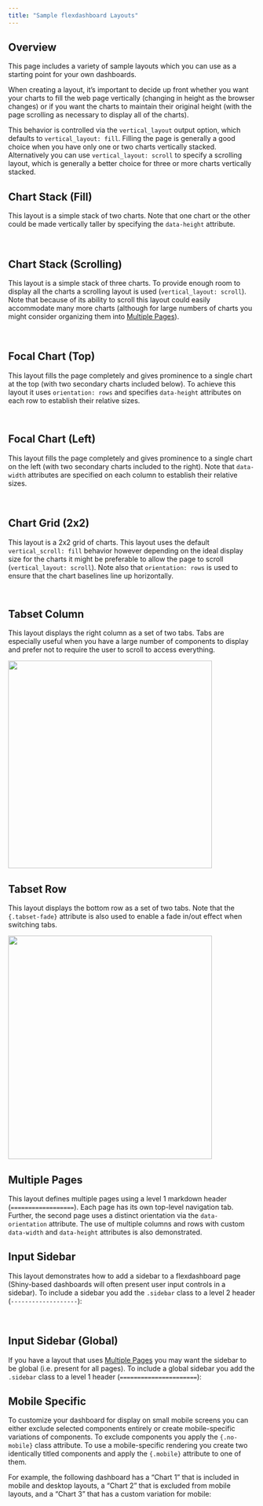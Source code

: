```yaml
---
title: "Sample flexdashboard Layouts"
---
```


## Overview

This page includes a variety of sample layouts which you can use as a starting point for your own dashboards.

When creating a layout, it's important to decide up front whether you want your charts to fill the web page vertically (changing in height as the browser changes) or if you want the charts to maintain their original height (with the page scrolling as necessary to display all of the charts).

This behavior is controlled via the `vertical_layout` output option, which defaults to `vertical_layout: fill`. Filling the page is generally a good choice when you have only one or two charts vertically stacked. Alternatively you can use `vertical_layout: scroll` to specify a scrolling layout, which is generally a better choice for three or more charts vertically stacked.

## Chart Stack (Fill)

This layout is a simple stack of two charts. Note that one chart or the other could be made vertically taller by specifying the `data-height` attribute.

<div class="row">

<div class="col-md-6">
<div id="chartstack-fill"></div>
<script type="text/javascript">loadSnippet('chartstack-fill')</script>
</div>

<div class="col-md-6 nopadding">
<div height="470px" width="100%">
<img class="holder" data-src="holder.js/100px235?size=28&amp;text=Chart 1">
<img class="holder" data-src="holder.js/100px235?size=28&amp;text=Chart 2">
</div>
</div>

</div>

## Chart Stack (Scrolling)

This layout is a simple stack of three charts. To provide enough room to display all the charts a scrolling layout is used (`vertical_layout: scroll`). Note that because of its ability to scroll this layout could easily accommodate many more charts (although for large numbers of charts you might consider organizing them into [Multiple Pages]).

<div class="row">

<div class="col-md-6">
<div id="chartstack-scrolling"></div>
<script type="text/javascript">loadSnippet('chartstack-scrolling')</script>
</div>

<div class="col-md-6 nopadding">
<div height="406px" width="100%">
<img class="holder" data-src="holder.js/100px135?size=28&amp;text=Chart 1">
<img class="holder" data-src="holder.js/100px135?size=28&amp;text=Chart 2">
<img class="holder" data-src="holder.js/100px135?size=28&amp;text=Chart 3">
</div>
</div>
</div>

## Focal Chart (Top)

This layout fills the page completely and gives prominence to a single chart at the top (with two secondary charts included below). To achieve this layout it uses `orientation: rows` and specifies `data-height` attributes on each row to establish their relative sizes.

<div class="row">
<div class="col-md-6">
<div id="focalchart-top"></div>
<script type="text/javascript">loadSnippet('focalchart-top')</script>
</div>

<div class="col-md-6 nopadding">
<div height="440px" width="100%">
<img class="holder" data-src="holder.js/100px298?size=28&amp;text=Chart 1">
</div>
<div style="float: left; width: 50%;">
<img class="holder" data-src="holder.js/100px145?size=28&amp;text=Chart 2">
</div>
<div style="margin-left: 50%;">
<img class="holder" data-src="holder.js/100px145?size=28&amp;text=Chart 3">
</div>
</div>
</div>

## Focal Chart (Left)

This layout fills the page completely and gives prominence to a single chart on the left (with two secondary charts included to the right). Note that `data-width` attributes are specified on each column to establish their relative sizes.

<div class="row">

<div class="col-md-6">
<div id="focalchart-left"></div>
<script type="text/javascript">loadSnippet('focalchart-left')</script>
</div>

<div class="col-md-6 nopadding">
<div height="420px" width="100%">
<div style="float: left; width: 55%;">
<img class="holder" data-src="holder.js/100px420?size=28&amp;text=Chart 1">
</div>
<div style="margin-left: 55%;">
<img class="holder" data-src="holder.js/100px210?size=28&amp;text=Chart 2">
<img class="holder" data-src="holder.js/100px210?size=28&amp;text=Chart 3">
</div>
</div>
</div>

</div>

## Chart Grid (2x2)

This layout is a 2x2 grid of charts. This layout uses the default `vertical_scroll: fill` behavior however depending on the ideal display size for the charts it might be preferable to allow the page to scroll (`vertical_layout: scroll`). Note also that `orientation: rows` is used to ensure that the chart baselines line up horizontally.

<div class="row">

<div class="col-md-6">
<div id="grid2x2"></div>
<script type="text/javascript">loadSnippet('grid2x2')</script>
</div>

<div class="col-md-6 nopadding">
<div height="524px" width="100%">
<div>
<div style="float: left; width: 50%;">
<img class="holder" data-src="holder.js/100px262?size=28&amp;text=Chart 1">
</div>
<div style="margin-left: 50%;">
<img class="holder" data-src="holder.js/100px262?size=28&amp;text=Chart 2">
</div>
</div>
<div>
<div style="float: left; width: 50%;">
<img class="holder" data-src="holder.js/100px262?size=28&amp;text=Chart 3">
</div>
<div style="margin-left: 50%;">
<img class="holder" data-src="holder.js/100px262?size=28&amp;text=Chart 4">
</div>
</div>
</div>
</div>

</div>

## Tabset Column

This layout displays the right column as a set of two tabs. Tabs are especially useful when you have a large number of components to display and prefer not to require the user to scroll to access everything.

<div class="row">

<div class="col-md-6">
<div id="tabsetcolumn"></div>
<script type="text/javascript">loadSnippet('tabsetcolumn')</script>
</div>

<div class="col-md-6 nopadding">
<div height="422px" width="100%">
<img src="images/tabset-column.png" width=415 height=422>
</div>
</div>

</div>

## Tabset Row

This layout displays the bottom row as a set of two tabs. Note that the `{.tabset-fade}` attribute is also used to enable a fade in/out effect when switching tabs.

<div class="row">

<div class="col-md-6">
<div id="tabsetrow"></div>
<script type="text/javascript">loadSnippet('tabsetrow')</script>
</div>

<div class="col-md-6 nopadding">
<div height="454px" width="100%">
<img src="images/tabset-row.png" width=415 height=454>
</div>
</div>

</div>


## Multiple Pages

This layout defines multiple pages using a level 1 markdown header (`==================`). Each page has its own top-level navigation tab. Further, the second page uses a distinct orientation via the `data-orientation` attribute. The use of multiple columns and rows with custom `data-width` and `data-height` attributes is also demonstrated.

<div id="multiplepages-layout"></div>
<script type="text/javascript">loadSnippet('multiplepages-layout')</script>

## Input Sidebar

This layout demonstrates how to add a sidebar to a flexdashboard page (Shiny-based dashboards will often present user input controls in a sidebar). To include a sidebar you add the `.sidebar` class to a level 2 header (`-------------------`):

<div class="row">

<div class="col-md-6">
<div id="sidebarlayout"></div>
<script type="text/javascript">loadSnippet('sidebarlayout')</script>
</div>

<div class="col-md-6 nopadding">
<div height="422px" width="100%">
<div style="float: left; width: 35%;">
<img class="holder" data-src="holder.js/100px422?size=28&amp;bg=CCCCCC&amp;fg=CCCCCC">
</div>
<div style="margin-left: 35%;">
<img class="holder" data-src="holder.js/100px211?size=28&amp;text=Chart 1">
<img class="holder" data-src="holder.js/100px211?size=28&amp;text=Chart 2">
</div>
</div>
</div>

</div>

## Input Sidebar (Global)

If you have a layout that uses [Multiple Pages] you may want the sidebar to be global (i.e. present for all pages). To include a global sidebar you add the `.sidebar` class to a level 1 header (`======================`):

<div id="sidebarmultiplepages"></div>
<script type="text/javascript">loadSnippet('sidebarmultiplepages')</script>

## Mobile Specific

To customize your dashboard for display on small mobile screens you can either exclude selected components entirely or create mobile-specific variations of components. To exclude components you apply the `{.no-mobile}` class attribute. To use a mobile-specific rendering you create two identically titled components and apply the `{.mobile}` attribute to one of them. 

For example, the following dashboard has a "Chart 1" that is included in mobile and desktop layouts, a "Chart 2" that is excluded from mobile layouts, and a "Chart 3" that has a custom variation for mobile:


<div id="mobilelayout"></div>
<script type="text/javascript">loadSnippet('mobilelayout')</script>








